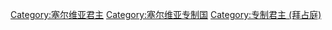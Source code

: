 [[Category:塞尔维亚君主|Category:塞尔维亚君主]]
[[Category:塞尔维亚专制国|Category:塞尔维亚专制国]]
[[Category:专制君主_(拜占庭)|Category:专制君主 (拜占庭)]]